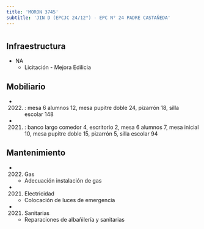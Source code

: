 ```yaml
---
title: 'MORON 3745'
subtitle: 'JIN D (EPCJC 24/12°) - EPC N° 24 PADRE CASTAÑEDA'
---
```


#
## Infraestructura

* NA 
    + Licitación - Mejora Edilicia 


## Mobiliario

*  (2022) : mesa 6 alumnos 12, mesa pupitre doble 24, pizarrón 18, silla escolar 148 

*  (2021) : banco largo comedor 4, escritorio 2, mesa 6 alumnos 7, mesa inicial 10, mesa pupitre doble 15, pizarrón 5, silla escolar 94 





## Mantenimiento

*  (2022) Gas 
    + Adecuación instalación de gas

*  (2021) Electricidad 
    + Colocación de luces de emergencia

*  (2021) Sanitarias 
    + Reparaciones de albañilería y sanitarias







